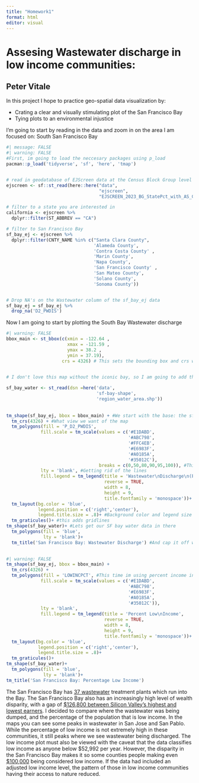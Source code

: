 ```yaml
---
title: "Homework1"
format: html
editor: visual
---
```


# Assesing Wastewater discharge in low income communities:

## Peter Vitale

In this project I hope to practice geo-spatial data visualization by:

-   Crating a clear and visually stimulating plot of the San Francisco Bay
-   Tying plots to an environmental injustice

I'm going to start by reading in the data and zoom in on the area I am focused on: South San Francisco Bay

```r
#| message: FALSE
#| warning: FALSE
#First, im going to load the neccesary packages using p_load
pacman::p_load('tidyverse', 'sf', 'here', 'tmap')


# read in geodatabase of EJScreen data at the Census Block Group level
ejscreen <- sf::st_read(here::here("data", 
                                   "ejscreen",
                                   "EJSCREEN_2023_BG_StatePct_with_AS_CNMI_GU_VI.gdb")) 

# filter to a state you are interested in
california <- ejscreen %>%
  dplyr::filter(ST_ABBREV == "CA") 

# filter to San Francisco Bay 
sf_bay_ej <- ejscreen %>%
  dplyr::filter(CNTY_NAME %in% c("Santa Clara County", 
                                 'Alameda County', 
                                 'Contra Costa County' , 
                                 'Marin County', 
                                 'Napa County', 
                                 'San Francisco County' , 
                                 'San Mateo County', 
                                 'Solano County', 
                                 'Sonoma County'))


# Drop NA's on the Wastewater column of the sf_bay_ej data
sf_bay_ej = sf_bay_ej %>% 
  drop_na('D2_PWDIS')


```

Now I am going to start by plotting the South Bay Wastewater discharge

```r
#| warning: FALSE
bbox_main <- st_bbox(c(xmin = -122.64 , 
                       xmax = -121.59 , 
                       ymax = 38.2 , 
                       ymin = 37.19),
                     crs = 4326) # This sets the bounding box and crs which aid in the view of the San Francisco Bay 
		

# I don't love this map without the iconic bay, so I am going to add the water

sf_bay_water <- st_read(dsn =here('data', 
                                  'sf-bay-shape', 
                                  'region_water_area.shp'))
  
  
tm_shape(sf_bay_ej, bbox = bbox_main) + #We start with the base: the sf bay 
  tm_crs(4326) + #What view we want of the map 
  tm_polygons(fill = 'P_D2_PWDIS',
             fill.scale = tm_scale(values = c('#E1DABD',
                                              '#ABC798',
                                              '#FFC4EB',
                                              '#E6983F',
                                              '#A0185A',
                                              '#35012C'),
                                   breaks = c(0,50,80,90,95,100)), #This sets up my wastewater color scale and fills in the percentiles of wastewaters
             lty = 'blank', #Getting rid of the lines
             fill.legend = tm_legend(title = 'Wastewater\nDischarge\n(Percentile)', 
                                     reverse = TRUE, 
                                     width = 8,
                                     height = 9,
                                     title.fontfamily = 'monospace'))+ #Legend formatting
  tm_layout(bg.color = 'blue',
            legend.position = c('right','center'),
            legend.title.size = .8)+ #Background color and legend size + position
  tm_graticules()+ #this adds gridlines
tm_shape(sf_bay_water)+ #Lets get our SF bay water data in there
  tm_polygons(fill = 'blue',
              lty = 'blank')+
  tm_title('San Francisco Bay: Wastewater Discharge') #And cap it off with a title
  
```

```r
#| warning: FALSE
tm_shape(sf_bay_ej, bbox = bbox_main) + 
  tm_crs(4326) +
  tm_polygons(fill = 'LOWINCPCT', #This time im using percent income instead of wastewater
             fill.scale = tm_scale(values = c('#E1DABD',
                                              '#ABC798',
                                              '#E6983F',
                                              '#A0185A',
                                              '#35012C')),
             lty = 'blank',
             fill.legend = tm_legend(title = 'Percent Low\nIncome', 
                                     reverse = TRUE,
                                     width = 8,
                                     height = 9,
                                     title.fontfamily = 'monospace'))+
  tm_layout(bg.color = 'blue',
            legend.position = c('right','center'),
            legend.title.size = .8)+
  tm_graticules()+
tm_shape(sf_bay_water)+
  tm_polygons(fill = 'blue',
              lty = 'blank')+
tm_title('San Francisco Bay: Percentage Low Income')
```

The San Francisco Bay has [37 wastewater](https://www.sfpuc.gov/about-us/our-systems/sewer-system) treatment plants which run into the Bay. The San Francisco Bay also has an increasingly high level of wealth disparity, with a gap of [\$126,800 between Silicon Valley’s highest and lowest earners](https://www.kron4.com/news/bay-area/silicon-valley-income-inequality/). I decided to compare where the wastewater was being dumped, and the percentage of the population that is low income. In the maps you can see some peaks in wastewater in San Jose and San Pablo. While the percentage of low income is not extremely high in these communities, it still peaks where we see wastewater being discharged. The low income plot must also be viewed with the caveat that the data classifies low income as anyone below \$52,992 per year. However, the disparity in the San Francisco Bay makes it so some counties people making even [\$100,000](https://www.ktvu.com/news/all-bay-area-counties-earning-six-figures-can-still-be-considered-low-income) being considered low income. If the data had included an adjusted low income level, the pattern of those in low income communities having their access to nature reduced.
